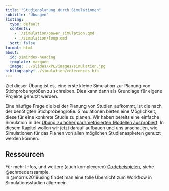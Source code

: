 ```yaml
---
title: "Studienplanung durch Simulationen"
subtitle: "Übungen"
listing: 
  type: default
  contents: 
    - ./simulation/power_simulation.qmd
    - ./simulation/loop.qmd
  sort: false
format: html
about:
  id: simindex-heading
  template: marquee
  image: ../slides/xPL/images/simulation.jpg
bibliography: ./simulation/references.bib
---
```


:::{#simindex-heading}

Ziel dieser Übung ist es, eine erste kleine Simulation zur Planung von Stichprobengrößen zu schreiben. Dies kann dann als Grundlage für eigene Projekte genutzt werden. 

Eine häufige Frage die bei der Planung von Studien aufkommt, ist die nach der benötigten Stichprobengröße. Simulationen bieten eine Möglichkeit, diese für eine konkrete Studie zu planen. Wir haben bereits eine einfache Simulation in der [Übung zu höher parametrisierten Modellen ausprobiert](https://nickhaf.github.io/IRT_workshop/exercises/xPl/simulation.html). In diesem Kapitel wollen wir jetzt darauf aufbauen und uns anschauen, wie Simulationen für das Planen von allen möglichen Studienaspketen genutzt werden können. 

:::{.callout-tip #tip-sim}
## Ressourcen
Für mehr Infos, und weitere (auch komplexeren) [Codebeispielen](https://psych-irt.netlify.app/), siehe @schroederssample.  
In @morris2019using findet man eine tolle Übersicht zum Workflow in Simulationsstudien allgemein. 
:::
:::



